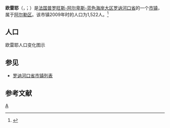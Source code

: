 {{地图误译/法语2|issue=奥雷耶}}
{{noteTA|G1=法国地名}}
{{Infobox French commune}}
'''欧雷耶'''（{{lang-fr|Aureille}}，{{IPA-fr|oʁɛj}}；{{lang-oc|Aurelha}}）是[[法国|法国]][[普罗旺斯-阿尔卑斯-蓝色海岸大区|普罗旺斯-阿尔卑斯-蓝色海岸大区]][[罗讷河口省|罗讷河口省]]的一个[[市镇_(法国)|市镇]]，属于[[阿尔勒区|阿尔勒区]]。该市镇2009年时的人口为1,522人。<ref name="Statmallen Areal i Frankrikes kommuner">{{cite web|url=http://www.insee.fr/fr/ppp/bases-de-donnees/recensement/populations-legales/france-departements.asp?annee=2009#departements|title=Insee, Populations légales 2009 pour les départements et les collectivités d'outre-mer France métropolitaine et DOM|accessdate=2012-01-30|archive-date=2012-01-08|archive-url=https://web.archive.org/web/20120108000120/http://www.insee.fr/fr/ppp/bases-de-donnees/recensement/populations-legales/france-departements.asp?annee=2009#departements|dead-url=no}}</ref>

== 人口 ==
欧雷耶人口变化图示
{{French Commune Population|13006}}

== 参见 ==
* [[罗讷河口省市镇列表|罗讷河口省市镇列表]]

== 参考文献 ==
{{reflist}}

{{隆河河口省市鎮}}

{{Authority control}}
[[Category:罗讷河口省市镇|A]]


{{France-geo-stub}}